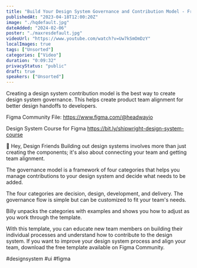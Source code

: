 ```yaml
---
title: "Build Your Design System Governance and Contribution Model - Free Template on Figma Community"
publishedAt: "2023-04-18T12:00:20Z"
image: "./hqdefault.jpg"
dateAdded: "2024-02-06"
poster: "./maxresdefault.jpg"
videoUrl: "https://www.youtube.com/watch?v=Uw7kSmOmDzY"
localImages: true
tags: ["Unsorted"]
categories: ["Video"]
duration: "0:09:32"
privacyStatus: "public"
draft: true
speakers: ["Unsorted"]
---
```

Creating a design system contribution model is the best way to create design system governance. This helps create product team alignment for better design handoffs to developers.

Figma Community File:
https://www.figma.com/@headwayio

Design System Course for Figma
https://bit.ly/shipwright-design-system-course

👋 Hey, Design Friends
Building out design systems involves more than just creating the components; it's also about connecting your team and getting team alignment.

The governance model is a framework of four categories that helps you manage contributions to your design system and decide what needs to be added.

The four categories are decision, design, development, and delivery. The governance flow is simple but can be customized to fit your team's needs. 

Billy unpacks the categories with examples and shows you how to adjust as you work through the template.

With this template, you can educate new team members on building their individual processes and understand how to contribute to the design system. If you want to improve your design system process and align your team, download the free template available on Figma Community.

#designsystem #ui #figma
